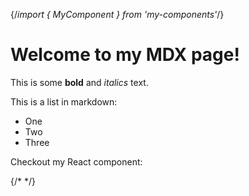 {/*import { MyComponent } from 'my-components'*/}
 
# Welcome to my MDX page!
 
This is some **bold** and _italics_ text.
 
This is a list in markdown:
 
- One
- Two
- Three
 
Checkout my React component:

 
{/* <MyComponent /> */}